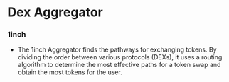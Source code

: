 # Dex Aggregator

### 1inch

- The 1inch Aggregator finds the pathways for exchanging tokens. By dividing the order between various protocols (DEXs), it uses a routing algorithm to determine the most effective paths for a token swap and obtain the most tokens for the user.
